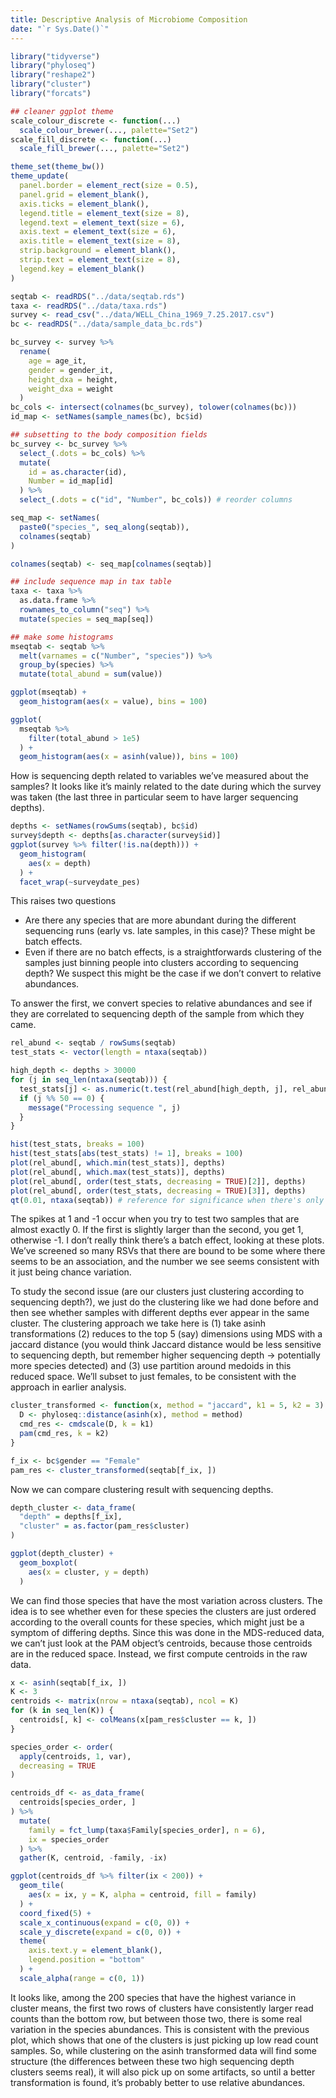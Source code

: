 ```yaml
---
title: Descriptive Analysis of Microbiome Composition
date: "`r Sys.Date()`"
---
```


```r
library("tidyverse")
library("phyloseq")
library("reshape2")
library("cluster")
library("forcats")

## cleaner ggplot theme
scale_colour_discrete <- function(...)
  scale_colour_brewer(..., palette="Set2")
scale_fill_discrete <- function(...)
  scale_fill_brewer(..., palette="Set2")

theme_set(theme_bw())
theme_update(
  panel.border = element_rect(size = 0.5),
  panel.grid = element_blank(),
  axis.ticks = element_blank(),
  legend.title = element_text(size = 8),
  legend.text = element_text(size = 6),
  axis.text = element_text(size = 6),
  axis.title = element_text(size = 8),
  strip.background = element_blank(),
  strip.text = element_text(size = 8),
  legend.key = element_blank()
)
```

```r
seqtab <- readRDS("../data/seqtab.rds")
taxa <- readRDS("../data/taxa.rds")
survey <- read_csv("../data/WELL_China_1969_7.25.2017.csv")
bc <- readRDS("../data/sample_data_bc.rds")

bc_survey <- survey %>%
  rename(
    age = age_it,
    gender = gender_it,
    height_dxa = height,
    weight_dxa = weight
  )
bc_cols <- intersect(colnames(bc_survey), tolower(colnames(bc)))
id_map <- setNames(sample_names(bc), bc$id)

## subsetting to the body composition fields
bc_survey <- bc_survey %>%
  select_(.dots = bc_cols) %>%
  mutate(
    id = as.character(id),
    Number = id_map[id]
  ) %>%
  select_(.dots = c("id", "Number", bc_cols)) # reorder columns
```

```r
seq_map <- setNames(
  paste0("species_", seq_along(seqtab)),
  colnames(seqtab)
)

colnames(seqtab) <- seq_map[colnames(seqtab)]

## include sequence map in tax table
taxa <- taxa %>%
  as.data.frame %>%
  rownames_to_column("seq") %>%
  mutate(species = seq_map[seq])

## make some histograms
mseqtab <- seqtab %>%
  melt(varnames = c("Number", "species")) %>%
  group_by(species) %>%
  mutate(total_abund = sum(value))

ggplot(mseqtab) +
  geom_histogram(aes(x = value), bins = 100)

ggplot(
  mseqtab %>%
    filter(total_abund > 1e5)
  ) +
  geom_histogram(aes(x = asinh(value)), bins = 100)
```

How is sequencing depth related to variables we've measured about the samples?
It looks like it's mainly related to the date during which the survey was taken
(the last three in particular seem to have larger sequencing depths).
```r
depths <- setNames(rowSums(seqtab), bc$id)
survey$depth <- depths[as.character(survey$id)]
ggplot(survey %>% filter(!is.na(depth))) +
  geom_histogram(
    aes(x = depth)
  ) +
  facet_wrap(~surveydate_pes)
```

This raises two questions

* Are there any species that are more abundant during the different sequencing
  runs (early vs. late samples, in this case)? These might be batch effects.
* Even if there are no batch effects, is a straightforwards clustering of the
  samples just binning people into clusters according to sequencing depth? We
  suspect this might be the case if we don't convert to relative abundances.

To answer the first, we convert species to relative abundances and see if they
are correlated to sequencing depth of the sample from which they came.

```r
rel_abund <- seqtab / rowSums(seqtab)
test_stats <- vector(length = ntaxa(seqtab))

high_depth <- depths > 30000
for (j in seq_len(ntaxa(seqtab))) {
  test_stats[j] <- as.numeric(t.test(rel_abund[high_depth, j], rel_abund[!high_depth, j])$statistic)
  if (j %% 50 == 0) {
    message("Processing sequence ", j)
  }
}

hist(test_stats, breaks = 100)
hist(test_stats[abs(test_stats) != 1], breaks = 100)
plot(rel_abund[, which.min(test_stats)], depths)
plot(rel_abund[, which.max(test_stats)], depths)
plot(rel_abund[, order(test_stats, decreasing = TRUE)[2]], depths)
plot(rel_abund[, order(test_stats, decreasing = TRUE)[3]], depths)
qt(0.01, ntaxa(seqtab)) # reference for significance when there's only 1 hypothesis
```
The spikes at 1 and -1 occur when you try to test two samples that are almost
exactly 0. If the first is slightly larger than the second, you get 1, otherwise -1.
I don't really think there's a batch effect, looking at these plots. We've
screened so many RSVs that there are bound to be some where there seems to be an
association, and the number we see seems consistent with it just being chance
variation.

To study the second issue (are our clusters just clustering according to
sequencing depth?), we just do the clustering like we had done before and then
see whether samples with different depths ever appear in the same cluster. The
clustering approach we take here is (1) take asinh transformations (2) reduces
to the top 5 (say) dimensions using MDS with a jaccard distance (you would think
Jaccard distance would be less sensitive to sequencing depth, but remember
higher sequencing depth -> potentially more species detected) and (3) use
partition around medoids in this reduced space. We'll subset to just females, to
be consistent with the approach in earlier analysis.
```r
cluster_transformed <- function(x, method = "jaccard", k1 = 5, k2 = 3) {
  D <- phyloseq::distance(asinh(x), method = method)
  cmd_res <- cmdscale(D, k = k1)
  pam(cmd_res, k = k2)
}

f_ix <- bc$gender == "Female"
pam_res <- cluster_transformed(seqtab[f_ix, ])
```

Now we can compare clustering result with sequencing depths.
```r
depth_cluster <- data_frame(
  "depth" = depths[f_ix],
  "cluster" = as.factor(pam_res$cluster)
)

ggplot(depth_cluster) +
  geom_boxplot(
    aes(x = cluster, y = depth)
  )
```

We can find those species that have the most variation across clusters. The idea
is to see whether even for these species the clusters are just ordered according
to the overall counts for these species, which might just be a symptom of
differing depths. Since this was done in the MDS-reduced data, we can't just
look at the PAM object's centroids, because those centroids are in the reduced
space. Instead, we first compute centroids in the raw data.

```r
x <- asinh(seqtab[f_ix, ])
K <- 3
centroids <- matrix(nrow = ntaxa(seqtab), ncol = K)
for (k in seq_len(K)) {
  centroids[, k] <- colMeans(x[pam_res$cluster == k, ])
}

species_order <- order(
  apply(centroids, 1, var),
  decreasing = TRUE
)

centroids_df <- as_data_frame(
  centroids[species_order, ]
) %>%
  mutate(
    family = fct_lump(taxa$Family[species_order], n = 6),
    ix = species_order
  ) %>%
  gather(K, centroid, -family, -ix)

ggplot(centroids_df %>% filter(ix < 200)) +
  geom_tile(
    aes(x = ix, y = K, alpha = centroid, fill = family)
  ) +
  coord_fixed(5) +
  scale_x_continuous(expand = c(0, 0)) +
  scale_y_discrete(expand = c(0, 0)) +
  theme(
    axis.text.y = element_blank(),
    legend.position = "bottom"
  ) +
  scale_alpha(range = c(0, 1))
```

It looks like, among the 200 species that have the highest variance in cluster
means, the first two rows of clusters have consistently larger read counts than
the bottom row, but between those two, there is some real variation in the
species abundances. This is consistent with the previous plot, which shows that
one of the clusters is just picking up low read count samples. So, while
clustering on the asinh transformed data will find some structure (the
differences between these two high sequencing depth clusters seems real), it
will also pick up on some artifacts, so until a better transformation is found,
it's probably better to use relative abundances.

